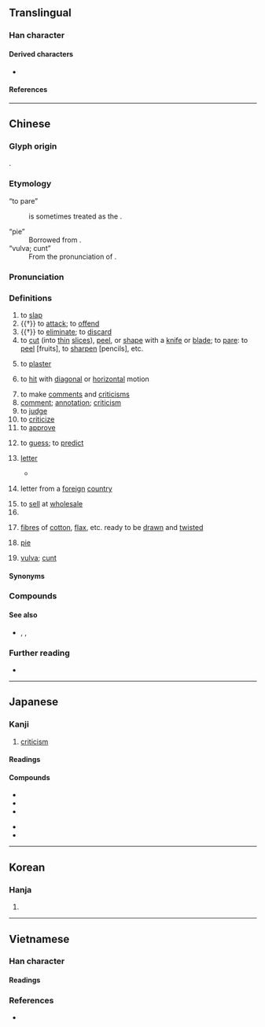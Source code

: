 {{character info}}
==Translingual==

===Han character===
{{Han char|rn=64|rad=手|as=04|sn=7|four=51010|canj=QPP|ids=⿰扌比}}

====Derived characters====
* {{l|mul|[[𫵫]]}}

====References====
{{Han ref|kx=0419.120|dkj=11845|dj=0766.040|hdz=31835.050|uh=6279}}

----

==Chinese==
{{zh-forms|alt=𠜱-Cantonese; Hakka; Teochew "to pare",㓟-Cantonese and Teochew "to pare",剕-Cantonese "to pare",剖-Teochew "to pare"}}

===Glyph origin===
{{Han etym}}
{{Han compound|手|比|ls=psc|c1=s|c2=p|t1=hand}}.

===Etymology===
; “to pare”
: {{zh-l|𠜱}} is sometimes treated as the {{zh-l|本字|original character}}.
; “pie”
: Borrowed from {{bor|yue|en|pie}}.
; “vulva; cunt”
: From the {{w|Sichuanese dialects|Sichuanese}} pronunciation of {{zh-l|屄|pi1}}.

{{etystub|zh}}

===Pronunciation===
{{zh-pron
|m=pī,er=y
|m_note=erhua-ed - “fibres ready to be drawn and twisted”
|m-s=pei1/pi1
|m-s_note=originally pi1, but changed to pei1 because of homophony with {{l|zh|屄}}
|c=pai1
|h=pfs=phî/phâi
|h_note=phâi - “to peel”
|md=piĕ
|mn=xm,qz,jj,tp,kh,tn,tc,hc,lk,sx,km,mg:phoe/ml,yl:phe/jj,tw:phi/zp:phiei
|mn_note=Xiamen, Quanzhou: phoe - vernacular; phe - literary
Jinjiang, mainstream Taiwan: phoe - vernacular; phi - literary
|mn-t=poi1
|mc=y
|oc=y
|cat=v,n,cls
}}

===Definitions===
{{zh-hanzi}}

# to [[slap]]
# {{†}} to [[attack]]; to [[offend]]
# {{†}} to [[eliminate]]; to [[discard]]
# to [[cut]] (into [[thin]] [[slice]]s), [[peel]], or [[shape]] with a [[knife]] or [[blade]]; to [[pare]]: to [[peel]] [fruits], to [[sharpen]] [pencils], etc.
#: {{zh-x|批 蘋果|to '''peel''' an apple|C}}
# {{lb|zh|Cantonese}} to [[plaster]]
# {{lb|zh|Cantonese}} to [[hit]] with [[diagonal]] or [[horizontal]] motion
# to make [[comment]]s and [[criticism]]s {{gloss|to an inferior from a superior, regarding a submitted report, essay, etc.}}
# [[comment]]; [[annotation]]; [[criticism]]
# to [[judge]]
# to [[criticize]]
# to [[approve]]
# {{lb|zh|Cantonese}} to [[guess]]; to [[predict]]
# {{lb|zh|Min Dong|Hokkien|Puxian Min}} [[letter]] {{gloss|written or printed communication}} {{zh-mw|張|封}}
#* {{zh-x|手 提{the̍h} 紙筆 趕緊 欲\要{beh} 寫 一 張 批，安慰 媽{má}媽{mah} 講 阮{gún} 在外 一切 無\沒{bô} 問題。|With paper and a pen in my hand, I hurried to write a '''letter''', comforting Mom, saying that everything is alright away from home.|TW|ref='''1991''', {{w2|zh|詹雅雯}}, {{lang|zh|故鄉一封信}}}}
# {{lb|zh|Teochew}} letter from a [[foreign]] [[country]]
# to [[sell]] at [[wholesale]]
# {{zh-classifier|[[batch]]es, [[group]]s, [[lot]]s, etc (of merchandises)}}
# {{lb|zh|colloquial}} [[fibre]]s of [[cotton]], [[flax]], etc. ready to be [[draw]]n and [[twist]]ed
# {{lb|zh|Cantonese}} [[pie]]
#: {{zh-x|雞批|chicken '''pie'''|C}}
#: {{zh-x|蘋果批|apple '''pie'''|C}}
# {{lb|zh|Internet|_|slang|vulgar}} [[vulva]]; [[cunt]]

====Synonyms====
{{zh-dial}}
{{zh-dial|信}}

===Compounds===
{{zh-der|審批|勾批|報批|差批|引繩批根|岔批兒|分批|一批|大批|假批子|印象批評|催批|批銷|批首|橫批|批閱|批詔|批逆鱗|抹月批風|批注|批點|批准|批頭棍|批命|批判|批改|批頭竹片|批尸|批條|批件|批撥|批發市場|批單|批發價格|搗虛批吭|批較|批削|批轉|批貨|朱批|批駁|批辦|手批|硃批|批註|批抹|批頭|批胸|批書|批迴|批購|批子|批行|眉批|批量|批紅判白|批語|文學批評|批發|批文|批次處理|批發價|批判哲學|批回|批覆|批八字|批頰|批發商|批答|批示|核批|批價|批亢擣虛|批鬥|批評|批郤導窾|批風抹月|解批|竹批兒|躉批|註批|自我批評|解析批評|薄批細切|蘋果批|雞批|批皮}}

====See also====
* {{sense|to pare}} {{zh-l|削}}, {{zh-l|刨}}, {{zh-l|鉋|tr=paau2}}

===Further reading===
* {{thcwd|3209}}

{{zh-cat|Intermediate|Elementary}}

----

==Japanese==

===Kanji===
{{ja-kanji|grade=6|rs=手04}}

# [[criticism]]

====Readings====
{{ja-readings
|goon=はい
|kanon=へい
|kanyoon=ひ
|kun=う-つ
}}

====Compounds====
{{der-top|Compounds}}
* {{ja-r|批%判|ひ%はん}}
* {{ja-r|批%准|ひ%じゅん}}
* {{ja-r|批%評|ひ%ひょう}}
{{der-mid}}
* {{ja-r|批%正|ひ%せい}}
* {{ja-r|批%点|ひ%てん}}
{{der-bottom}}

----

==Korean==

===Hanja===
{{ko-hanja|hangeul=[[비]], [[별]]}}

# {{rfdef|ko|sort=手04}}

----

==Vietnamese==

===Han character===

====Readings====
{{vi-readings|hanviet=phi|nom=phê, phe, phây|rs=手04}}

===References===
* {{R:WinVNKey:Lê Sơn Thanh}}